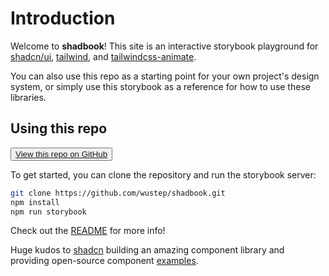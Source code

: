 

<Meta title="Introduction" />

# Introduction

Welcome to <b>shadbook</b>! This site is an interactive storybook playground for [shadcn/ui](https://ui.shadcn.com/), [tailwind](https://tailwindcss.com/), and [tailwindcss-animate](https://github.com/jamiebuilds/tailwindcss-animate).

You can also use this repo as a starting point for your own project's design system, or simply use this storybook as a reference for how to use these libraries.

## Using this repo

<Unstyled>
	<Button size="sm" className="mt-2">
		<a href="https://github.com/wustep/shadbook">View this repo on GitHub</a>
	</Button>
</Unstyled>

To get started, you can clone the repository and run the storybook server:

```bash
git clone https://github.com/wustep/shadbook.git
npm install
npm run storybook
```

Check out the [README](https://github.com/wustep/shadbook/blob/main/README.md) for more info!

Huge kudos to [shadcn](https://ui.shadcn.com/themes) building an amazing component library and providing open-source component [examples](https://ui.shadcn.com/blocks).

